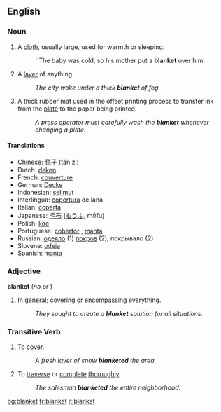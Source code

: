 ==English==

===Noun===
{{en-noun-reg}} 
{{wikipedia}}
# A [[cloth]], usually large, used for warmth or sleeping.
#:''The baby was cold, so his mother put a '''blanket''' over him.
# A [[layer]] of anything.
#:''The city woke under a thick '''blanket''' of fog.''
# A thick rubber mat used in the offset printing process to transfer ink from the [[plate]] to the paper being printed.
#:''A press operator must carefully wash the '''blanket''' whenever changing a plate.''

====Translations====
*Chinese: [[毯子]] (tǎn zi)
*Dutch: [[deken]] {{n}} 
*French: [[couverture]] {{f}}
*German: [[Decke]] {{f}}
*Indonesian: [[selimut]] 
*Interlingua: [[copertura]] de lana 
*Italian: [[coperta]] {{f}}
*Japanese: [[毛布]] ([[もうふ]], mōfu) 
*Polish: [[koc]] {{n}}
*Portuguese: [[cobertor]] {{m}}, [[manta]] {{f}}
*Russian: [[одеяло]] {{n}} (1) [[покров]]  {{m}} (2), покрывало {{n}} (2) 
*Slovene: [[odeja]] {{f}}
*Spanish: [[manta]] {{f}}

===Adjective===
'''blanket'''  (''no'' {{compar}} ''or'' {{superl}})

# In [[general]]; covering or [[encompassing]] everything.
#:''They sought to create a '''blanket''' solution for all situations.''

===Transitive Verb===
{{en-infl-reg-consonant|blanket||}}

# To [[cover]].
#:''A fresh layer of snow '''blanketed''' the area.''
# To [[traverse]] or [[complete]] [[thorough]]ly.
#:''The salesman '''blanketed''' the entire neighborhood.''

[[bg:blanket]]
[[fr:blanket]]
[[it:blanket]]